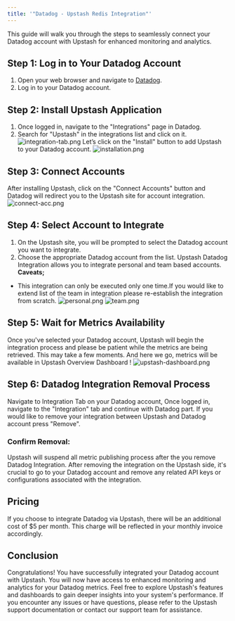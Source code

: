 ```yaml
---
title: '"Datadog - Upstash Redis Integration"'
---
```

This guide will walk you through the steps to seamlessly connect your Datadog account with Upstash for enhanced monitoring and analytics.
## **Step 1: Log in to Your Datadog Account**
1. Open your web browser and navigate to [Datadog](https://www.datadoghq.com/).
2. Log in to your Datadog account.
## **Step 2: Install Upstash Application**
1. Once logged in, navigate to the "Integrations" page in Datadog.
2. Search for "Upstash" in the integrations list and click on it.
![integration-tab.png](/img/datadog/integration-tab.png)
Let’s click on the "Install" button to add Upstash to your Datadog account.
![installation.png](/img/datadog/installation.png)
## **Step 3: Connect Accounts**
After installing Upstash, click on the "Connect Accounts" button and Datadog will redirect you to the Upstash site for account integration.
![connect-acc.png](/img/datadog/connect-acc.png)
## **Step 4: Select Account to Integrate**
1. On the Upstash site, you will be prompted to select the Datadog account you want to integrate.
2. Choose the appropriate Datadog account from the list.
Upstash Datadog Integration allows you to integrate personal and team based accounts.
**Caveats;**
- This integration can only be executed only one time.If you would like to extend list of the team in integration please re-establish the integration from scratch.
![personal.png](/img/datadog/personal.png)
![team.png](/img/datadog/team.png)
## **Step 5: Wait for Metrics Availability**
Once you've selected your Datadog account, Upstash will begin the integration process and please be patient while the metrics are being retrieved. This may take a few moments.
And here we go, metrics will be available in Upstash Overview Dashboard !
![upstash-dashboard.png](/img/datadog/upstash-dashboard.png)
## **Step 6: Datadog Integration Removal Process**
Navigate to Integration Tab on your Datadog account,
Once logged in, navigate to the "Integration" tab and continue with Datadog part. If you would like to remove your integration between Upstash and Datadog account press "Remove".
### Confirm Removal:
Upstash will suspend all metric publishing process after the you remove Datadog Integration.
After removing the integration on the Upstash side, it's crucial to go to your Datadog account and remove any related API keys or configurations associated with the integration.
## Pricing
If you choose to integrate Datadog via Upstash, there will be an additional cost of $5 per month.
This charge will be reflected in your monthly invoice accordingly.
## **Conclusion**
Congratulations! You have successfully integrated your Datadog account with Upstash. You will now have access to enhanced monitoring and analytics for your Datadog metrics.
Feel free to explore Upstash's features and dashboards to gain deeper insights into your system's performance.
If you encounter any issues or have questions, please refer to the Upstash support documentation or contact our support team for assistance.
